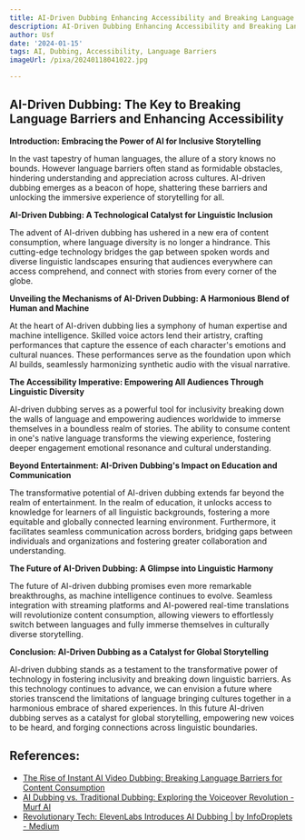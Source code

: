```yaml
---
title: AI-Driven Dubbing Enhancing Accessibility and Breaking Language Barriers
description: AI-Driven Dubbing Enhancing Accessibility and Breaking Language Barriers
author: Usf
date: '2024-01-15'
tags: AI, Dubbing, Accessibility, Language Barriers
imageUrl: /pixa/20240118041022.jpg

---
```

## AI-Driven Dubbing: The Key to Breaking Language Barriers and  Enhancing Accessibility

**Introduction: Embracing the Power of AI for Inclusive Storytelling**

In the  vast tapestry of human languages, the allure of a story knows no bounds. However language barriers often stand as  formidable obstacles, hindering understanding and appreciation across cultures. AI-driven dubbing  emerges as a beacon  of hope, shattering these barriers and unlocking the immersive experience of storytelling for all.

**AI-Driven Dubbing: A Technological  Catalyst for Linguistic Inclusion**

The  advent  of AI-driven dubbing has ushered in a new era  of content consumption, where language diversity is no longer a hindrance. This cutting-edge technology bridges the gap between spoken words and diverse linguistic landscapes ensuring  that audiences everywhere can access comprehend, and connect with stories  from every corner of the globe.

**Unveiling the  Mechanisms of AI-Driven Dubbing: A Harmonious Blend of Human and  Machine**

At the heart of AI-driven dubbing lies a symphony of human expertise and machine intelligence.  Skilled voice actors lend their artistry, crafting performances that capture the essence of each character's emotions and  cultural nuances. These performances serve as the foundation upon which AI builds, seamlessly harmonizing synthetic audio with the visual narrative.

**The Accessibility Imperative: Empowering All Audiences Through  Linguistic Diversity**

AI-driven dubbing serves as  a powerful tool for inclusivity breaking down the walls of language and empowering audiences worldwide to  immerse themselves in a boundless realm of stories. The ability to consume content in one's native language transforms the  viewing  experience, fostering deeper engagement emotional resonance and cultural  understanding.

**Beyond Entertainment: AI-Driven  Dubbing's Impact on Education and Communication**

The transformative potential of AI-driven dubbing extends far beyond the realm of entertainment.  In the  realm of education, it unlocks access to  knowledge for  learners  of all linguistic backgrounds, fostering a more equitable and globally connected learning environment. Furthermore, it facilitates seamless communication across borders, bridging gaps between individuals and organizations and fostering greater collaboration and understanding.

**The Future of AI-Driven Dubbing:  A Glimpse into Linguistic Harmony**

The future of  AI-driven  dubbing promises even more remarkable breakthroughs,  as machine intelligence continues to  evolve. Seamless integration with  streaming platforms and AI-powered real-time translations  will revolutionize content consumption, allowing viewers to  effortlessly  switch between languages and fully immerse themselves in  culturally diverse storytelling.

**Conclusion: AI-Driven Dubbing as a Catalyst for Global  Storytelling**

AI-driven dubbing stands as a testament to the transformative power of technology in fostering inclusivity and breaking down  linguistic  barriers. As this technology continues to advance, we can envision a future where stories transcend the limitations of language bringing cultures together  in a harmonious embrace of shared experiences. In  this future AI-driven dubbing serves as a catalyst for global storytelling, empowering  new voices to be heard, and forging connections across linguistic boundaries.

## References:
- [The Rise of Instant AI Video Dubbing: Breaking Language Barriers for Content Consumption](https://medium.aifastcash.com/the-rise-of-instant-ai-video-dubbing-breaking-language-barriers-for-content-consumption-62a4967b3ded)
- [AI Dubbing vs. Traditional Dubbing: Exploring the Voiceover Revolution - Murf AI](https://murf.ai/resources/ai-dubbing-vs-traditional-dubbing/)
- [Revolutionary Tech: ElevenLabs Introduces AI Dubbing | by InfoDroplets - Medium](https://medium.com/@infodroplets/revolutionary-tech-elevenlabs-introduces-ai-dubbing-e30864d38628)

